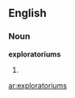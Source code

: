 ==English==

===Noun===
'''exploratoriums'''

# {{plural of|[[exploratorium]]}}

[[ar:exploratoriums]]